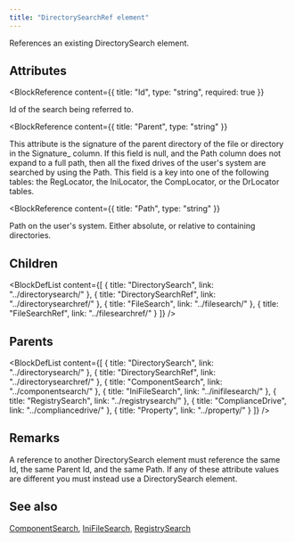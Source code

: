 ```yaml
---
title: "DirectorySearchRef element"
---
```



References an existing DirectorySearch element.


## Attributes

<BlockWrapper>

  <BlockReference
    content={{
      title: "Id",
      type: "string",
      required: true
    }}
  >
  Id of the search being referred to.
  </BlockReference>

  <BlockReference
    content={{
      title: "Parent",
      type: "string"
    }}
  >
  This attribute is the signature of the parent directory of the file or directory in the Signature_ column. If this field is null, and the Path column does not expand to a full path, then all the fixed drives of the user's system are searched by using the Path. This field is a key into one of the following tables: the RegLocator, the IniLocator, the CompLocator, or the DrLocator tables.
  </BlockReference>

  <BlockReference
    content={{
      title: "Path",
      type: "string"
    }}
  >
  Path on the user's system. Either absolute, or relative to containing directories.
  </BlockReference>

</BlockWrapper>

## Children

<BlockDefList content={[
    {
      title: "DirectorySearch",
      link: "../directorysearch/"
    },
    {
      title: "DirectorySearchRef",
      link: "../directorysearchref/"
    },
    {
      title: "FileSearch",
      link: "../filesearch/"
    },
    {
      title: "FileSearchRef",
      link: "../filesearchref/"
    }
  ]}
/>

## Parents

<BlockDefList content={[
    {
      title: "DirectorySearch",
      link: "../directorysearch/"
    },
    {
      title: "DirectorySearchRef",
      link: "../directorysearchref/"
    },
    {
      title: "ComponentSearch",
      link: "../componentsearch/"
    },
    {
      title: "IniFileSearch",
      link: "../inifilesearch/"
    },
    {
      title: "RegistrySearch",
      link: "../registrysearch/"
    },
    {
      title: "ComplianceDrive",
      link: "../compliancedrive/"
    },
    {
      title: "Property",
      link: "../property/"
    }
  ]}
/>

## Remarks

A reference to another DirectorySearch element must reference the same Id, the same Parent Id, and the same Path. If any of these attribute values are different you must instead use a DirectorySearch element.



## See also
[ComponentSearch](../componentsearch/), [IniFileSearch](../inifilesearch/), [RegistrySearch](../registrysearch/)